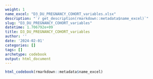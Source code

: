 ```yaml
---
weight: 1
name_excel: "D3_DU_PREGNANCY_COHORT_variables.xlsx"
description: "`r get_description(rmarkdown::metadata$name_excel)`"
slug: "D3_DU_PREGNANCY_COHORT_variables"
datetime: 1.706792e+09
title: D3_DU_PREGNANCY_COHORT_variables
author: ''
date: '2024-02-01'
categories: []
tags: []
archetype: codebook
output: html_document
---
```


```r
html_codebook(rmarkdown::metadata$name_excel)
```

